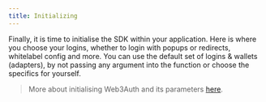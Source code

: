 ```yaml
---
title: Initializing
---
```


Finally, it is time to initialise the SDK within your application. Here is where you choose your logins, whether to login with popups or redirects,
whitelabel config and more. You can use the default set of logins & wallets (adapters), by not passing any argument into the function or choose the
specifics for yourself.

> More about initialising Web3Auth and its parameters [here](/sdk/web/modal/initialize).

